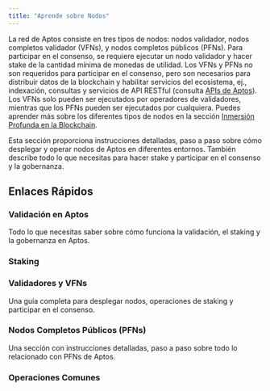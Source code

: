 ```yaml
---
title: "Aprende sobre Nodos"
---
```



La red de Aptos consiste en tres tipos de nodos: nodos validador, nodos completos validador (VFNs), y nodos completos públicos (PFNs). Para
participar en el consenso, se requiere ejecutar un nodo validador y hacer stake de la cantidad mínima de monedas de utilidad. Los VFNs y PFNs
no son requeridos para participar en el consenso, pero son necesarios para distribuir datos de la blockchain y habilitar servicios del ecosistema,
ej., indexación, consultas y servicios de API RESTful (consulta [APIs de Aptos](/build/apis)). Los VFNs solo pueden ser ejecutados por operadores de validadores,
mientras que los PFNs pueden ser ejecutados por cualquiera. Puedes aprender más sobre los diferentes tipos de nodos en la sección [Inmersión Profunda en la Blockchain](/es/network/blockchain).

Esta sección proporciona instrucciones detalladas, paso a paso sobre cómo desplegar y operar nodos de Aptos en diferentes
entornos. También describe todo lo que necesitas para hacer stake y participar en el consenso y la gobernanza.

## Enlaces Rápidos

### Validación en Aptos

Todo lo que necesitas saber sobre cómo funciona la validación, el staking y la gobernanza en Aptos.

<CardGrid>
  <LinkCard href="/es/network/blockchain/staking#validation-on-the-aptos-blockchain" title="Cómo funciona la validación" description="El validador-líder propone y gana recompensas al tener éxito." />

  <LinkCard href="/es/network/blockchain/staking#validator-state-and-stake-state" title="Estados del validador" description="Aprende cómo un validador entra en un conjunto de validadores." />
</CardGrid>

### Staking

<CardGrid>
  <LinkCard href="/es/network/blockchain/staking" title="Staking en Aptos" description="Una guía completa sobre cómo funciona el staking en Aptos." />

  <LinkCard href="/es/network/blockchain/governance" title="Gobernanza" description="Quién puede proponer, quién puede votar, y cómo se resuelve una AIP." />

  <LinkCard href="/es/network/nodes/validator-node/connect-nodes/staking-pool-operations" title="Propietario" description="Describe las operaciones de propietario realizadas para el staking." />

  <LinkCard href="/es/network/nodes/validator-node/connect-nodes/staking-pool-voter" title="Votante" description="Describe las operaciones de votante realizadas para el staking." />
</CardGrid>

### Validadores y VFNs

Una guía completa para desplegar nodos, operaciones de staking y participar en el consenso.

<CardGrid>
  <LinkCard href="/es/network/nodes/validator-node/node-requirements" title="Requisitos del nodo" description="Detalla los recursos de cómputo y almacenamiento que necesitas. Lee esto primero antes que nada." />

  <LinkCard href="/es/network/nodes/validator-node/deploy-nodes" title="Ejecutar nodo validador" description="En la nube o en las instalaciones, Docker o código fuente, leerás instrucciones paso a paso aquí." />

  <LinkCard href="/es/network/nodes/validator-node/verify-nodes/node-liveness-criteria" title="Salud del nodo" description="Puedes verificar la salud de tu nodo usando varias opciones." />

  <LinkCard href="/es/network/nodes/validator-node/connect-nodes/connect-to-aptos-network" title="Conectarse a la red de Aptos" description="Pasos para conectar tus nodos a una red de Aptos." />

  <LinkCard href="/es/network/nodes/validator-node/connect-nodes/staking-pool-operations" title="Operaciones de pool de staking" description="Guía paso a paso sobre cómo realizar operaciones de pool de staking." />

  <LinkCard href="/es/network/nodes/validator-node/modify-nodes/shutting-down-nodes" title="Apagar nodos" description="Deja el conjunto de validadores primero, y luego apaga tu nodo." />
</CardGrid>

### Nodos Completos Públicos (PFNs)

Una sección con instrucciones detalladas, paso a paso sobre todo lo relacionado con PFNs de Aptos.

<CardGrid>
  <LinkCard href="/es/network/nodes/full-node/deployments" title="Desplegar un PFN" description="Sigue esta sección para desplegar un PFN." />

  <LinkCard href="/es/build/indexer/legacy/indexer-fullnode" title="Indexador PFN" description="Describe cómo ejecutar un indexador PFN en la red de Aptos." />
</CardGrid>

### Operaciones Comunes

<CardGrid>
  <LinkCard href="/es/network/nodes/localnet/local-development-network" title="Desarrollar con localnet" description="Ejecuta un localnet para desarrollo (incluyendo nodos validador)." />

  <LinkCard href="/es/network/nodes/full-node/modify/update-fullnode-with-new-releases" title="Actualizar tu PFN" description="Actualiza tu nodo con nuevas versiones." />

  <LinkCard href="/es/network/nodes/bootstrap-fullnode/bootstrap-fullnode" title="Bootstrap desde un snapshot" description="Usa un snapshot para hacer bootstrap de un nuevo nodo." />

  <LinkCard href="/es/network/nodes/bootstrap-fullnode/aptos-db-restore" title="Bootstrap desde un respaldo" description="Usa la restauración de datos para hacer bootstrap de un nuevo nodo." />
</CardGrid>
